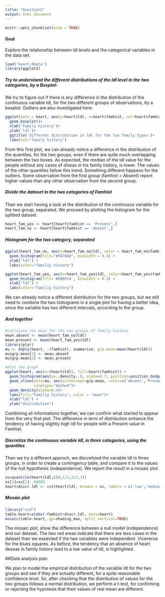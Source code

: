 ```yaml
---
title: "Question2"
output: html_document
---
```


```r
knitr::opts_chunk$set(echo = TRUE)
```

#### Goal

Explore the relationship between ldl levels and the categorical variables in the data set.


```r
load('heart.Rdata')
library(ggplot2)
```


##### Try to understand the different distributions of the ldl level in the two categories, by a Boxplot:


We try to figure out if there is any difference in the distribution of the continuous variable ldl, for the two different groups of observations, by a boxplot. Outliers are also investigated here.


```r
ggplot(data = heart, aes(y=heart$ldl, x=heart$famhist, col=heart$famhist))+ 
  geom_boxplot()+
  xlab('Family history')+
  ylab('ldl')+
  ggtitle('different distribution in ldl for the two family types')+
  labs(col="family history")
```



From this first plot, we can already notice a difference in the distribution of the quantiles, for the two groups, even if there are quite much overlapping between the two boxes.
As expected, the median of the ldl value for the people without any cases of diseas in his family history, is lower. The values of the other quantiles follow this trend.
Something different happens for the outliers. Some observation from the first group (famhist = Absent) report higher values than any other observation from the second group.



##### Divide the dataset in the two categories of Famhist

Than we start having a look at the distribution of the continuous variable for the two group, separated.
We proceed by plotting the histogram for the splitted dataset.

```r
heart_fam_yes <- heart[heart$famhist == 'Present',]
heart_fam_no <- heart[heart$famhist == 'Absent',]
```

##### Histogram for the two category, separated

```r
ggplot(heart_fam_no, aes(x=heart_fam_no$ldl, color = heart_fam_no$famhist)) +
  geom_histogram(fill="#F8766D", binwidth = 0.5) +
  xlab("ldl") +
  labs(color="familiy history")

ggplot(heart_fam_yes, aes(x=heart_fam_yes$ldl, color=heart_fam_yes$famhist )) +
  geom_histogram(fill='#00BFC4', binwidth = 0.5) +
  xlab("ldl") +
  labs(color="familiy history")
```

We can already notice a different distribution for the two groups, but we still need to combine the two histograms in a single plot for having a better idea, since the variable has two different intervals, according to the group.



##### And together
```r

#calculate the mean for the two groups of family history
mean.absent <- mean(heart_fam_no$ldl)
mean.present <- mean(heart_fam_yes$ldl)
library(plyr)
mu <- ddply(heart, .(famhist), summarise, grp.mean=mean(heart$ldl))
mu$grp.mean[1] <- mean.absent
mu$grp.mean[2] <- mean.present

#plot the graph
ggplot(heart, aes(x=(heart$ldl), fill=heart$famhist)) +
  geom_histogram(aes(y=..density..), alpha=0.7, position=position_dodge(), bins = 30)+
  geom_vline(data=mu, aes(xintercept=grp.mean, color=c('Absent','Present')),
             linetype="dashed")+
  geom_density(alpha=0.4)+
  labs(fill="familiy history", color = "mean")+
  xlab("ldl") +
  ylab("distribution")
```

Combining all informations together, we can confirm what started to appear from the very first plot.
The difference in term of distribution enhance the tendency of having slightly high ldl for people with a Present value in Famhist.

##### Discretize the continuous variable ldl, in three categories, using the quantiles

Then we try a different approch, we discretized the variable ldl in three groups, in order to create a contingency table, and compare it to the values of the null hypothesis (independence).
We report the result in a mosaic plot. 

```r
xs=quantile(heart$ldl,c(0,1/3,2/3,1))
xs[1]=xs[1]-.00005
heart$discr.ldl <- cut(heart$ldl, breaks = xs, labels = c('low','medium','high'))
```

##### Mosaic plot
```r
library("vcd")
table.heart=xtabs(~famhist+discr.ldl, data=heart)
mosaic(table.heart, gp=shading_max, split_vertical=TRUE)
```
The mosaic plot, show the difference between a null model (independence) and our dataset. The two red areas indicate that there are less cases in the dataset than we expected if the two variables were independent. Viceversa for the blues squares.
As before, the tendency that an absence of heart deseas in family history lead to a low value of ldl, is highlighted.


##Data analysis plan

We plan to model the empirical distribution of the variable ldl for the two groups and see if they are actually different, for a quite reasonable confidence level.
So, after checking that the distribution of values for the two groups follows a normal distribution, we perform a t-test, for confirming or rejecting the hypotesis that their values of real mean are different.



